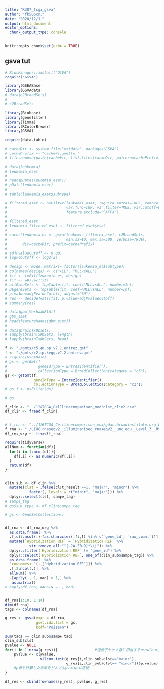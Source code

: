 ```yaml
---
title: "R387_tcga_gsva"
author: "fk506cni"
date: "2020/12/11"
output: html_document
editor_options: 
  chunk_output_type: console
---
```


```r
knitr::opts_chunk$set(echo = TRUE)
```

## gsva tut

```r
# BiocManager::install("GSVA")
require("GSVA")

library(GSEABase)
library(GSVAdata)
# data(c2BroadSets)
# 
# c2BroadSets
```

```r
library(Biobase)
library(genefilter)
library(limma)
library(RColorBrewer)
library(GSVA)

require(data.table)
```

```r
# cacheDir <- system.file("extdata", package="GSVA")
# cachePrefix <- "cache4vignette_"
# file.remove(paste(cacheDir, list.files(cacheDir, pattern=cachePrefix), sep="/"))
```


```r
# data(leukemia)
# leukemia_eset
# 
# head(pData(leukemia_eset))
# pData(leukemia_eset)
# 
# table(leukemia_eset$subtype)
```


```r
# filtered_eset <- nsFilter(leukemia_eset, require.entrez=TRUE, remove.dupEntrez=TRUE,
#                           var.func=IQR, var.filter=TRUE, var.cutoff=0.5, filterByQuantile=TRUE,
#                           feature.exclude="^AFFX")
# 
# filtered_eset
# leukemia_filtered_eset <- filtered_eset$eset
# 
# cache(leukemia_es <- gsva(leukemia_filtered_eset, c2BroadSets,
#                           min.sz=10, max.sz=500, verbose=TRUE),
#       dir=cacheDir, prefix=cachePrefix)
# 
# adjPvalueCutoff <- 0.001
# logFCcutoff <- log2(2)
```


```r
# design <- model.matrix(~ factor(leukemia_es$subtype))
# colnames(design) <- c("ALL", "MLLvsALL")
# fit <- lmFit(leukemia_es, design)
# fit <- eBayes(fit)
# allGeneSets <- topTable(fit, coef="MLLvsALL", number=Inf)
# DEgeneSets <- topTable(fit, coef="MLLvsALL", number=Inf,
# p.value=adjPvalueCutoff, adjust="BH")
# res <- decideTests(fit, p.value=adjPvalueCutoff)
# summary(res)
```


```r
# data(gbm_VerhaakEtAl)
# gbm_eset
# head(featureNames(gbm_eset))
# 
# data(brainTxDbSets)
# sapply(brainTxDbSets, length)
# lapply(brainTxDbSets, head)
```

```r
f <- "./gmts/c5.go.bp.v7.2.entrez.gmt"
f <- "./gmts/c2.cp.kegg.v7.2.entrez.gmt"
# require(GSEABase)
# gs <- getGmt(f, 
#              geneIdType = EntrezIdentifier(),
#              collectionType = BroadCollection(category = "c5"))
gs <- getGmt(f, 
             geneIdType = EntrezIdentifier(),
             collectionType = BroadCollection(category = "c2"))
# gs_f <- nsFilter(gs)

# gs
```

```r
f_clin <- "../126TCGA_Celllinecomparison_mod/clst_clin2.csv"
df_clin <- fread(f_clin)


# f_rna <- "../126TCGA_Celllinecomparison_mod/gdac.broadinstitute.org_LIHC.Merge_rnaseqv2__illuminahiseq_rnaseqv2__unc_edu__Level_3__RSEM_genes__data.Level_3.2016012800.0.0/LIHC.rnaseqv2__illuminahiseq_rnaseqv2__unc_edu__Level_3__RSEM_genes__data.data.txt"
f_rna <- "./LIHC.rnaseqv2__illuminahiseq_rnaseqv2__unc_edu__Level_3__RSEM_genes__data.data.txt"
df_rna_org <- fread(f_rna)
```

```r
require(tidyverse)
allNum <- function(df){
  for(i in 1:ncol(df)){
    df[,i] <- as.numeric(df[,i])
  }
  return(df)
}


clin_sub <- df_clin %>%
  mutate(clst = ifelse(clst_result ==1, "major", "minor") %>%
           factor(, levels = c("minor", "major"))) %>%
  dplyr::select(clst, sampe_tag)
# sampe_tag
# gs$sub_type <- df_clin$sampe_tag

# gs <- GeneSetCollection()


df_rna <- df_rna_org %>%
  as.data.frame() %>%
  .[,c(1:ncol(.))[as.character(.[1,]) %in% c("gene_id", "raw_count")]] %>%
  mutate(`Hybridization REF` = `Hybridization REF` %>%
           str_remove_all("^[-?A-Z0-9]*\\|")) %>%
  dplyr::filter(`Hybridization REF` != "gene_id") %>%
  dplyr::select(`Hybridization REF`, one_of(clin_sub$sampe_tag)) %>%
  as.data.frame() %>%
  `rownames<-`(.[["Hybridization REF"]]) %>%
  .[,2:ncol(.)]  %>%
  allNum() %>%
  .[apply(., 1, mad) > 1,] %>%
   as.matrix()
# apply(df_rna, MARGIN = 1, mad)


df_rna[1:10, 1:10]
dim(df_rna)
tags <- colnames(df_rna)

```


```r
g_res <- gsva(expr = df_rna,
              gset.idx.list = gs,
              kcdf="Poisson")


```

```r
sum(tags == clin_sub$sampe_tag)
clin_sub$clst
pvalue <- NULL
for(i in 1:nrow(g_res)){                 #遺伝子セット数に相当するnrow(out)回だけループを回す
    pvalue <- c(pvalue, 
                wilcox.test(g_res[i,clin_sub$clst=="major"],
                            g_res[i,clin_sub$clst== "minor"])$p.value)
    #p値を計算した結果をどんどんpvalueに格納
}

```


```r
df_res <- cbind(rownames(g_res), pvalue, g_res)
```



